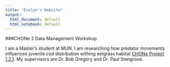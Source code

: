 ```yaml
---
title: "Evelyn's Website"
output:
  html_document: default
  html_notebook: default
---
```

###CHONe 2 Data Management Workshop



I am a Master's student at MUN. I am researching how predator movements influences juvenile cod distribution withing eelgrass habitat [CHONe Project 1.2.1](https://chone2.ca/find-research/contribution-nearshore-coastal-zone-nurseries-offshore-capture-fisheries/).
My supervisors are Dr. Bob Gregory and Dr. Paul Snelgrove.